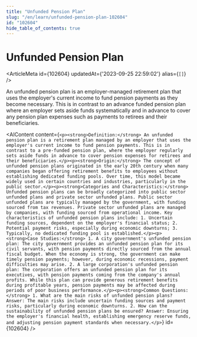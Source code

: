 ```yaml
---
title: "Unfunded Pension Plan"
slug: "/en/learn/unfunded-pension-plan-102604"
id: "102604"
hide_table_of_contents: true
---
```



# Unfunded Pension Plan

<ArticleMeta id={102604} updatedAt={'2023-09-25 22:59:02'} alias={`[]`} />
<div className='border-solid border-b border-t-0 my-4 border-[var(--ifm-color-gray-300)]' />

An unfunded pension plan is an employer-managed retirement plan that uses the employer's current income to fund pension payments as they become necessary. This is in contrast to an advance funded pension plan where an employer sets aside funds systematically and in advance to cover any pension plan expenses such as payments to retirees and their beneficiaries.

<AIContent content={`<p><strong>Definition:</strong> An unfunded pension plan is a retirement plan managed by an employer that uses the employer's current income to fund pension payments. This is in contrast to a pre-funded pension plan, where the employer regularly sets aside funds in advance to cover pension expenses for retirees and their beneficiaries.</p><p><strong>Origin:</strong> The concept of unfunded pension plans originated in the early 20th century when many companies began offering retirement benefits to employees without establishing dedicated funding pools. Over time, this model became widely used in certain countries and industries, particularly in the public sector.</p><p><strong>Categories and Characteristics:</strong> Unfunded pension plans can be broadly categorized into public sector unfunded plans and private sector unfunded plans. Public sector unfunded plans are typically managed by the government, with funding sourced from tax revenues. Private sector unfunded plans are managed by companies, with funding sourced from operational income. Key characteristics of unfunded pension plans include: 1. Uncertain funding sources, dependent on the employer's financial status; 2. Potential payment risks, especially during economic downturns; 3. Typically, no dedicated funding pool is established.</p><p><strong>Case Studies:</strong> 1. A city government's unfunded pension plan: The city government provides an unfunded pension plan for its civil servants, with pension payments directly sourced from the annual fiscal budget. When the economy is strong, the government can make timely pension payments; however, during economic recessions, payment difficulties may arise. 2. A large corporation's unfunded pension plan: The corporation offers an unfunded pension plan for its executives, with pension payments coming from the company's annual profits. While this plan can provide generous retirement benefits during profitable years, pension payments may be affected during periods of poor business performance.</p><p><strong>Common Questions:</strong> 1. What are the main risks of unfunded pension plans? Answer: The main risks include uncertain funding sources and payment risks, particularly during economic downturns. 2. How can the sustainability of unfunded pension plans be ensured? Answer: Ensuring the employer's financial health, establishing emergency reserve funds, and adjusting pension payment standards when necessary.</p>`} id={102604} />

